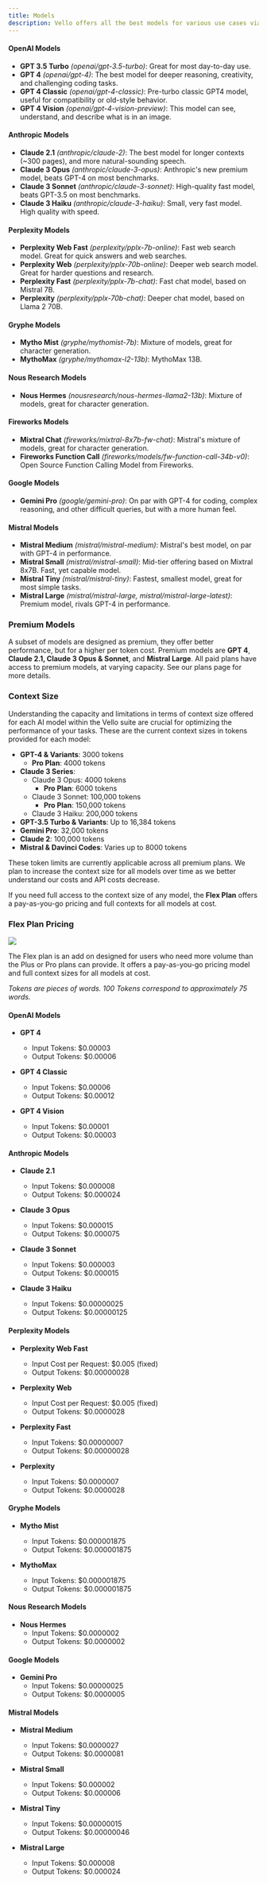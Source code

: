 ```yaml
---
title: Models
description: Vello offers all the best models for various use cases via our inference engine.
---
```


#### **OpenAI Models**

- **GPT 3.5 Turbo** *(openai/gpt-3.5-turbo)*: Great for most day-to-day use.
- **GPT 4** *(openai/gpt-4)*: The best model for deeper reasoning, creativity, and challenging coding tasks.
- **GPT 4 Classic** *(openai/gpt-4-classic)*: Pre-turbo classic GPT4 model, useful for compatibility or old-style behavior.
- **GPT 4 Vision** *(openai/gpt-4-vision-preview)*: This model can see, understand, and describe what is in an image.

#### **Anthropic Models**

- **Claude 2.1** *(anthropic/claude-2)*: The best model for longer contexts (\~300 pages), and more natural-sounding speech.
- **Claude 3 Opus** *(anthropic/claude-3-opus)*: Anthropic's new premium model, beats GPT-4 on most benchmarks.
- **Claude 3 Sonnet** *(anthropic/claude-3-sonnet)*: High-quality fast model, beats GPT-3.5 on most benchmarks.
- **Claude 3 Haiku** *(anthropic/claude-3-haiku)*: Small, very fast model. High quality with speed.

#### **Perplexity Models**

- **Perplexity Web Fast** *(perplexity/pplx-7b-online)*: Fast web search model. Great for quick answers and web searches.
- **Perplexity Web** *(perplexity/pplx-70b-online)*: Deeper web search model. Great for harder questions and research.
- **Perplexity Fast** *(perplexity/pplx-7b-chat)*: Fast chat model, based on Mistral 7B.
- **Perplexity** *(perplexity/pplx-70b-chat)*: Deeper chat model, based on Llama 2 70B.

#### **Gryphe Models**

- **Mytho Mist** *(gryphe/mythomist-7b)*: Mixture of models, great for character generation.
- **MythoMax** *(gryphe/mythomax-l2-13b)*: MythoMax 13B.

#### **Nous Research Models**

- **Nous Hermes** *(nousresearch/nous-hermes-llama2-13b)*: Mixture of models, great for character generation.

#### **Fireworks Models**

- **Mixtral Chat** *(fireworks/mixtral-8x7b-fw-chat)*: Mistral's mixture of models, great for character generation.
- **Fireworks Function Call** *(fireworks/models/fw-function-call-34b-v0)*: Open Source Function Calling Model from Fireworks.

#### **Google Models**

- **Gemini Pro** *(google/gemini-pro)*: On par with GPT-4 for coding, complex reasoning, and other difficult queries, but with a more human feel.

#### **Mistral Models**

- **Mistral Medium** *(mistral/mistral-medium)*: Mistral's best model, on par with GPT-4 in performance.
- **Mistral Small** *(mistral/mistral-small)*: Mid-tier offering based on Mixtral 8x7B. Fast, yet capable model.
- **Mistral Tiny** *(mistral/mistral-tiny)*: Fastest, smallest model, great for most simple tasks.
- **Mistral Large** *(mistral/mistral-large, mistral/mistral-large-latest)*: Premium model, rivals GPT-4 in performance.

### **Premium Models**

A subset of models are designed as premium, they offer better performance, but for a higher per token cost. Premium models are **GPT 4**, **Claude 2.1, Claude 3 Opus & Sonnet**, and **Mistral Large**. All paid plans have access to premium models, at varying capacity. See our plans page for more details.

### **Context Size**

Understanding the capacity and limitations in terms of context size offered for each AI model within the Vello suite are crucial for optimizing the performance of your tasks. These are the current context sizes in tokens provided for each model:

- **GPT-4 & Variants**: 3000 tokens
    - **Pro Plan**: 4000 tokens
- **Claude 3 Series**:
  - Claude 3 Opus: 4000 tokens
    - **Pro Plan**: 6000 tokens
  - Claude 3 Sonnet: 100,000 tokens
    - **Pro Plan**: 150,000 tokens
  - Claude 3 Haiku: 200,000 tokens
- **GPT-3.5 Turbo & Variants**: Up to 16,384 tokens
- **Gemini Pro**: 32,000 tokens
- **Claude 2**: 100,000 tokens
- **Mistral & Davinci Codes**: Varies up to 8000 tokens

These token limits are currently applicable across all premium plans. We plan to increase the context size for all models over time as we better understand our costs and API costs decrease.

If you need full access to the context size of any model, the **Flex Plan** offers a pay-as-you-go pricing and full contexts for all models at cost.

### **Flex Plan Pricing**
![](https://d3cflkbt5y83mw.cloudfront.net/chirper-hinger-magnetify-unremanded.png)

The Flex plan is an add on designed for users who need more volume than the Plus or Pro plans can provide. It offers a pay-as-you-go pricing model and full context sizes for all models at cost.

*Tokens are pieces of words. 100 Tokens correspond to approximately 75 words.*

#### OpenAI Models

- **GPT 4**
  - Input Tokens: $0.00003
  - Output Tokens: $0.00006

- **GPT 4 Classic**
  - Input Tokens: $0.00006
  - Output Tokens: $0.00012

- **GPT 4 Vision**
  - Input Tokens: $0.00001
  - Output Tokens: $0.00003

#### Anthropic Models

- **Claude 2.1**
  - Input Tokens: $0.000008
  - Output Tokens: $0.000024

- **Claude 3 Opus**
  - Input Tokens: $0.000015
  - Output Tokens: $0.000075

- **Claude 3 Sonnet**
  - Input Tokens: $0.000003
  - Output Tokens: $0.000015

- **Claude 3 Haiku**
  - Input Tokens: $0.00000025
  - Output Tokens: $0.00000125

#### Perplexity Models

- **Perplexity Web Fast**
  - Input Cost per Request: $0.005 (fixed)
  - Output Tokens: $0.00000028

- **Perplexity Web**
  - Input Cost per Request: $0.005 (fixed)
  - Output Tokens: $0.0000028

- **Perplexity Fast**
  - Input Tokens: $0.00000007
  - Output Tokens: $0.00000028

- **Perplexity**
  - Input Tokens: $0.0000007
  - Output Tokens: $0.0000028

#### Gryphe Models

- **Mytho Mist**
  - Input Tokens: $0.000001875
  - Output Tokens: $0.000001875

- **MythoMax**
  - Input Tokens: $0.000001875
  - Output Tokens: $0.000001875

#### Nous Research Models

- **Nous Hermes**
  - Input Tokens: $0.0000002
  - Output Tokens: $0.0000002

#### Google Models

- **Gemini Pro**
  - Input Tokens: $0.00000025
  - Output Tokens: $0.0000005

#### Mistral Models

- **Mistral Medium**
  - Input Tokens: $0.0000027
  - Output Tokens: $0.0000081

- **Mistral Small**
  - Input Tokens: $0.000002
  - Output Tokens: $0.000006

- **Mistral Tiny**
  - Input Tokens: $0.00000015
  - Output Tokens: $0.00000046

- **Mistral Large**
  - Input Tokens: $0.000008
  - Output Tokens: $0.000024
